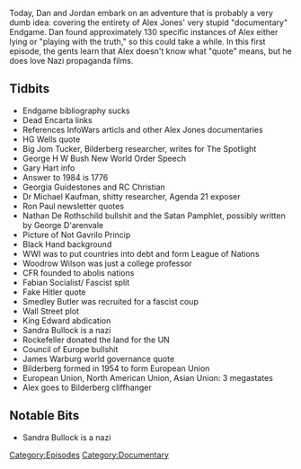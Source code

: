 {{DEFAULTSORT:
    #_EPISODE_0130A:Endgame, Part 1
}}{{Episode
    | title           = Endgame, Part 1
    | caption         = Listen to this episode on [https://knowledgefight.libsyn.com/knowledge-fight-endgame-part-1 Libsyn] [https://open.spotify.com/episode/5XPI58vMfRNKft8dtTTSDK Spotify], Read the [[Transcript/130A: Endgame, Part 1|Unofficial Transcript]]
    | episodeNumber   = 130A
    | length          = 02:00:02
    | airDate         = February 19, 2018
    | episodeType     = [[:Category:Documentary|Documentary]]
    | appearance      = [[Big Jim Tucker]], [[George H W Bush]], [[Gary Hart]], [[Dr Michael Kaufman]], [[Ron Paul]], [[Nathan De Rothschild]], [[Woodrow Wilson]], [[Smedley Butler]], [[James Warburg]]
    | previousEpisode = [[129: David Rothschild Interview]]
    | nextEpisode     = [[130B: Endgame, Part 2]]
}}

{{Stub}}

Today, Dan and Jordan embark on an adventure that is probably a very dumb idea: covering the entirety of Alex Jones' very stupid "documentary" Endgame. Dan found approximately 130 specific instances of Alex either lying or "playing with the truth," so this could take a while. In this first episode, the gents learn that Alex doesn't know what "quote" means, but he does love Nazi propaganda films.

==Tidbits==

*Endgame bibliography sucks
*Dead Encarta links
*References InfoWars articls and other Alex Jones documentaries
*HG Wells quote
*Big Jom Tucker, Bilderberg researcher, writes for The Spotlight
*George H W Bush New World Order Speech
*Gary Hart info
*Answer to 1984 is 1776
*Georgia Guidestones and RC Christian
*Dr Michael Kaufman, shitty researcher, Agenda 21 exposer
*Ron Paul newsletter quotes
*Nathan De Rothschild bullshit and the Satan Pamphlet, possibly written by George D'arenvale
*Picture of Not Gavrilo Princip
*Black Hand background
*WWI was to put countries into debt and form League of Nations
*Woodrow Wilson was just a college professor
*CFR founded to abolis nations
*Fabian Socialist/ Fascist split
*Fake Hitler quote
*Smedley Butler was recruited for a fascist coup
*Wall Street plot
*King Edward abdication
*Sandra Bullock is a nazi
*Rockefeller donated the land for the UN
*Council of Europe bullshit
*James Warburg world governance quote
*Bilderberg formed in 1954 to form European Union
*European Union, North American Union, Asian Union: 3 megastates
*Alex goes to Bilderberg cliffhanger

==Notable Bits==

*Sandra Bullock is a nazi

[[Category:Episodes]]
[[Category:Documentary]]
